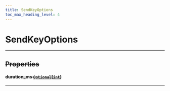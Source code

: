 ```yaml
---
title: SendKeyOptions
toc_max_heading_level: 4
---
```


# SendKeyOptions <s generated />

<hr class="solid" />  <s generated />

## Properties <s generated />

#### duration_ms [`Optional`]( https://docs.python.org/3.9/library/typing.html?highlight=optional#typing.Optional)[[`int`]( https://docs.python.org/3.9/library/stdtypes.html?highlight=int#numeric-types-int-float-complex)] <s generated />

<hr class="solid" />  <s generated />
